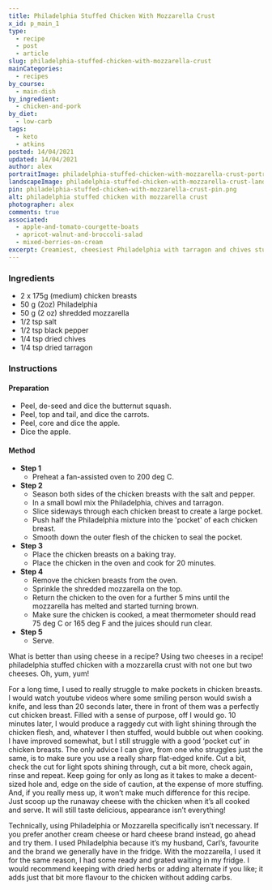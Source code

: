 ```yaml
---
title: Philadelphia Stuffed Chicken With Mozzarella Crust
x_id: p_main_1
type:
  - recipe
  - post
  - article
slug: philadelphia-stuffed-chicken-with-mozzarella-crust
mainCategories: 
  - recipes
by_course:
  - main-dish
by_ingredient:
  - chicken-and-pork
by_diet:
  - low-carb
tags: 
  - keto
  - atkins
posted: 14/04/2021
updated: 14/04/2021
author: alex
portraitImage: philadelphia-stuffed-chicken-with-mozzarella-crust-portrait.png
landscapeImage: philadelphia-stuffed-chicken-with-mozzarella-crust-landscape.png
pin: philadelphia-stuffed-chicken-with-mozzarella-crust-pin.png
alt: philadelphia stuffed chicken with mozzarella crust
photographer: alex
comments: true
associated: 
  - apple-and-tomato-courgette-boats
  - apricot-walnut-and-broccoli-salad
  - mixed-berries-on-cream
excerpt: Creamiest, cheesiest Philadelphia with tarragon and chives stuffed in juicy chicken breast and topped with deliciously bubbling mozzarella.
---
```


<Ingredients>

### Ingredients
    
  - 2 x 175g (medium) chicken breasts
  - 50 g (2oz) Philadelphia
  - 50 g (2 oz) shredded mozzarella
  - 1/2 tsp salt
  - 1/2 tsp black pepper
  - 1/4 tsp dried chives
  - 1/4 tsp dried tarragon

</Ingredients>

<Instructions>

### Instructions

#### Preparation

  - Peel, de-seed and dice the butternut squash.
  - Peel, top and tail, and dice the carrots.
  - Peel, core and dice the apple.
  - Dice the apple.

#### Method

  - **Step 1**
    - Preheat a fan-assisted oven to 200 deg C.
  - **Step 2**
    - Season both sides of the chicken breasts with the salt and pepper.
    - In a small bowl mix the Philadelphia, chives and tarragon.
    - Slice sideways through each chicken breast to create a large pocket.
    - Push half the Philadelphia mixture into the 'pocket' of each chicken breast.
    - Smooth down the outer flesh of the chicken to seal the pocket.
  - **Step 3**
    - Place the chicken breasts on a baking tray.
    - Place the chicken in the oven and cook for 20 minutes.
  - **Step 4**
    - Remove the chicken breasts from the oven.
    - Sprinkle the shredded mozzarella on the top.
    - Return the chicken to the oven for a further 5 mins until the mozzarella has melted and started turning brown.
    - Make sure the chicken is cooked, a meat thermometer should read 75 deg C or 165 deg F and the juices should run clear.
  - **Step 5**
    - Serve.

</Instructions>

<PostBody>

What is better than using cheese in a recipe?  Using two cheeses in a recipe!  philadelphia stuffed chicken with a mozzarella crust with not one but two cheeses. Oh, yum, yum! 

For a long time, I used to really struggle to make pockets in chicken breasts. I would watch youtube videos where some smiling person would swish a knife, and less than 20 seconds later, there in front of them was a perfectly cut chicken breast. Filled with a sense of purpose, off I would go.  10 minutes later, I would produce a raggedy cut with light shining through the chicken flesh, and, whatever I then stuffed, would bubble out when cooking. I have improved somewhat, but I still struggle with a good ‘pocket cut’ in chicken breasts. The only advice I can give, from one who struggles just the same, is to make sure you use a really sharp flat-edged knife. Cut a bit, check the cut for light spots shining through, cut a bit more, check again, rinse and repeat.  Keep going for only as long as it takes to make a decent-sized hole and, edge on the side of caution, at the expense of more stuffing. And, if you really mess up, it won’t make much difference for this recipe. Just scoop up the runaway cheese with the chicken when it’s all cooked and serve. It will still taste delicious, appearance isn’t everything! 

Technically, using Philadelphia or Mozzarella specifically isn’t necessary. If you prefer another cream cheese or hard cheese brand instead, go ahead and try them. I used Philadelphia because it’s my husband, Carl’s, favourite and the brand we generally have in the fridge. With the mozzarella, I used it for the same reason, I had some ready and grated waiting in my fridge. I would recommend keeping with dried herbs or adding alternate if you like; it adds just that bit more flavour to the chicken without adding carbs.

</PostBody>


